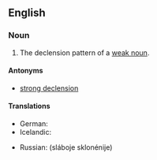 ==English==

===Noun===
{{en-noun|head=[[weak]] [[declension]]}}

# {{context|grammar|lang=en}} The declension pattern of a [[weak noun]].

====Antonyms====
* [[strong declension]]

====Translations====
{{trans-top|declension pattern of a weak noun}}
* German: {{t+|de|schwache Deklination|f}}
* Icelandic: {{t|is|[[veikur|veik]] [[beyging]]|f}}
{{trans-mid}}
* Russian: {{l|ru|слабый|слабое}} {{l|ru|склоне́ние}} (sláboje sklonénije) {{g|n}}
{{trans-bottom}}